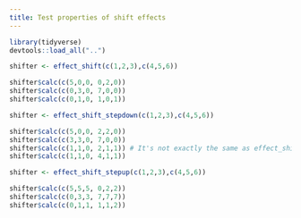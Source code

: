 ```yaml
---
title: Test properties of shift effects
---
```


```r
library(tidyverse)
devtools::load_all("..")

shifter <- effect_shift(c(1,2,3),c(4,5,6))

shifter$calc(c(5,0,0, 0,2,0))
shifter$calc(c(0,3,0, 7,0,0))
shifter$calc(c(0,1,0, 1,0,1))

shifter <- effect_shift_stepdown(c(1,2,3),c(4,5,6))

shifter$calc(c(5,0,0, 2,2,0))
shifter$calc(c(3,3,0, 7,0,0))
shifter$calc(c(1,1,0, 2,1,1)) # It's not exactly the same as effect_shift
shifter$calc(c(1,1,0, 4,1,1))

shifter <- effect_shift_stepup(c(1,2,3),c(4,5,6))

shifter$calc(c(5,5,5, 0,2,2))
shifter$calc(c(0,3,3, 7,7,7))
shifter$calc(c(0,1,1, 1,1,2))
```